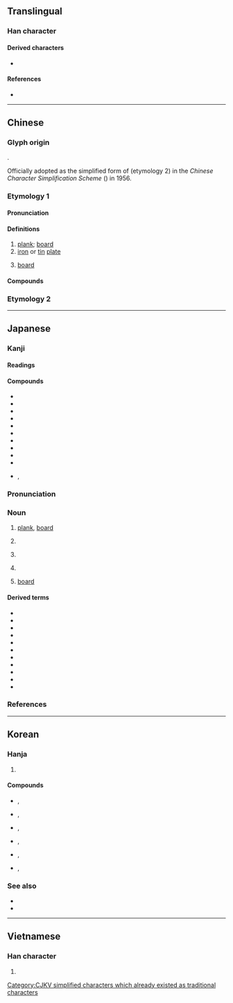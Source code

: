 {{also|闆|反}}
{{character info}}
==Translingual==

===Han character===
{{Han char|rn=75|rad=木|as=04|sn=8|four=41947,42947|canj=DHE,XDHE|ids=⿰木反}}

====Derived characters====
* {{l|mul|[[𥯈]], [[𨧸]], [[𫪒]]}}

====References====
* {{Han ref|kx=0514.150|dkj=14518|dj=0902.020|hdz=21172.030|uh=677F|ud=26495|bh=AA4F|bd=43599}}

----

==Chinese==

===Glyph origin===
{{Han etym}}
{{Han compound|木|反|ls=psc|c1=s|c2=p|t1=tree}}.

Officially adopted as the simplified form of {{zh-l|*闆}} (etymology 2) in the ''Chinese Character Simplification Scheme'' ({{w2|zh|pref=《|s:漢字簡化方案|漢字簡化方案|suf=》}}) in 1956.

===Etymology 1===
{{zh-forms}}

====Pronunciation====
{{zh-pron
|m=bǎn
|c=baan2
|h=pfs=pán
|j=ban2
|mn=pán
|mn-t=boin2/bain2/bang2
|mn-t_note=boin2/bain2 - vernacular; bang2 - literary
|x=ban3
|mc=y
|oc=y
|ma=Zh-ban.ogg
|cat=n
}}

====Definitions====
{{zh-hanzi}}

# [[plank]]; [[board]]
# [[iron]] or [[tin]] [[plate]]
# {{lb|zh|internet}} [[board]] {{gloss|sub-unit of a larger [[BBS]] or [[imageboard]]}}

====Compounds====
{{zh-der|板板六十四|板報|板壁|板擦|板材|板車|板齒|板床|板銼|板凳|板斧|板鼓|板胡|板籍|板結|板塊|板藍根|板栗|板門|板皮|板墻|板球|板兒爺|板上釘釘|板式|板書|板刷|板瓦|板鴨|板牙|板煙|板眼|板硬|板油|板羽球|板障|板正|板直|板紙|板滯|板子|滑板車|拍板|吃板刀麵|剛板硬正|二六板|印板兒|夾板|冷板曲|刀板|導流板|官板兒|坐冷板凳|不鏽鋼板|三夾板|導板|地板運動|一字一板|天花板|七色板|大板|下板兒|慢板|叫板|光板兒|不對腔板|悶板|快板|刻板|原板|呱嗒板兒|合板眼|弦面板|三角板|儀表板|代板|一板三眼|尺板斗食|啞板|冷板凳|刻板印象|平板車|古板|反光板|七星板|尺板|一鼓一板|執板|平板儀|一板一眼|墊板|呆板|倒板|三板|傳板|床板|地板|夾板船|宋板|大陸板塊|大板車|坐板瘡|合板|平板|地板操|圖板|單板|冷軋鋼板|吃釘板|刊板|介面板|七巧板|保麗龍板|中原板蕩|板死|板刀|板板|板手|新書看板|牙板|板強|板大頭子|皮板兒|爛板烏龜|板僵|札板兒|白板|板根|板牆球|活動看板|滑板|把臉一板|拘板|搖板|板築|板金工作|板沓|樣板戲|截板|板著臉|拼花地板|甘蔗板|打緊板|檀板|明板|樓板|板門店|榔板|板闥|砧板|板巾|木板|板兒車|板主|板金|手板子|畫板|板塊構造|洗衣板|板輿|板殼蟲|板塊運動|留言板|板屋|板兒|散板|打板子|樣板|正手板|板錄|板魚|淌板船|摶風板|泥板岩|琛板|極板|枷板|板起臉|模板工|棺材板|白板天子|木板畫|甲板|流水板|打絕板|手板|板畫|看板|板搭饊子|爛板洋錢|拿板弄勢|板橋|漲停板|溜滑板|歌板|浪板|波形板|木板大鼓|板搭|板腔體|毛板|死板|曲線板|數位板|白板單吊|模板|桌椅板凳|案板|板踏|板蕩|板腐|板岩|板呎|木心板|有板有眼|滑板運動|打路莊板|搓板|滑雪板|粘板岩|魚板|鉛板|趿拉板兒|腰板兒|跌停板|踢到鐵板|製圖板|美耐板|綽板|線板兒|黑板|電腦看板|鐵拍板|雜板令|籃板球|閘板|纖維板|腳踏板|舢板運動|篩板|竹板書|笏板|血小板|踏板|艎板|走板眼|門板|繪圖板|詔板|綽板婆|舢板|魔板|簡板|螢光板|魚鼓簡板|紅牙板|經板兒|腰板脖硬|竹板|飛行甲板|鼓板|黑漆板凳|蠟板|號板|踏足板|負手板|鄭板橋|鳴榔板|翹翹板|隔音板|過河抽板|響板|腳板|露板|風浪板|頭板|鐵板|鐵板路|調色板|面板|雲板|老板娘|隔板|銅琵鐵板|蓋天板|鐵板大鼓|開新板|長板|腰板|鐵板快書|走板|錢板兒|鋼板|鋪板|鋁板|金錢板|膊風板|竹板歌|遮光板|過橋抽板|跳板|老板|銅板|鶴板|蹺蹺板|老八板兒|鐵板註腳|象板|電子看板|電路板|鐵板燒|腳底板兒|粉板|板沙|石板|石板巷|壽板|廣板|行板}}

===Etymology 2===
{{zh-see|闆|s|''used in {{zh-l|*老闆}}''}}

{{zh-cat|Elementary}}

----

==Japanese==

===Kanji===
{{ja-kanji|grade=3|rs=木04}}

====Readings====
{{ja-readings
|goon=へん
|kanon=はん
|kanyoon=ばん
|kun=いた-
}}

====Compounds====
{{der-top|Compounds}}
* {{ja-r|板%木|はん%ぎ}}
* {{ja-r|板%木|ばん%ぎ}}
* {{ja-r|板%書|ばん%しょ}}
* {{ja-r|指%板|し%ばん|[[fingerboard]]}}
* {{ja-r|黒%板|こく%ばん|[[blackboard]]}}
* {{ja-r|白%板|はく%ばん|[[whiteboard]]}}
* {{ja-r|平%板%型|へい%ばん%-がた}}
* {{ja-r|平%板%式|へい%ばん%しき}}
* {{ja-r|鉄%板|てっ%ぱん|[[griddle]]}}
* {{ja-r|鉄%板%焼き|てっ%ぱん%やき}}
* {{ja-r|三%板|サン%パン}}, {{ja-r|舢%板|サン%パン|[[sampan]]}}
{{der-bottom}}

{{wp|lang=ja}}
{{ja-kanjitab|いた|yomi=k}}

===Pronunciation===
{{ja-pron|yomi=k|いた|acc=1|acc_ref=DJR,NHK}}

===Noun===
{{ja-noun|いた}}

# [[plank]], [[board]]
# {{lb|ja|cooking|sort=いた}} {{short for|ja|俎板}}
# {{lb|ja|cooking|sort=いた}} {{short for|ja|板前}}
# {{lb|ja|cooking|sort=いた}} {{short for|ja|板場}}
# {{lb|ja|internet}} [[board]] {{gloss|sub-unit of a larger [[BBS]] or [[imageboard]]}}

====Derived terms====
{{der-top}}
* {{ja-r|板%垣|いた%がき}}
* {{ja-r|板%材|いた%ざい}}
* {{ja-r|板の間|いたのま}}
* {{ja-r|板%場|いた%ば}}
* {{ja-r|板%挟み|いた%ばさみ}}
* {{ja-r|板%碑|いた%び}}
* {{ja-r|板%塀|いた%べい}}
* {{ja-r|板%前|いた%まえ}}
* {{ja-r|板%目|いた%め}}
* {{ja-r|押%板|おし%いた|[[shoin]] style [[tokonoma]]}}
* {{ja-r|俎%板|まな%いた}}
{{der-bottom}}

===References===
<references/>

{{cln|ja|2channel slang}}

----

==Korean==

===Hanja===
{{ko-hanja|hangeul=[[판]]|eumhun=|rv=pan|mr=p'an|y=phan}}

# {{rfdef|ko|sort=木04}}

====Compounds====
* {{l|ko|數板}}, {{l|ko|수판}}
* {{l|ko|算板}}, {{l|ko|산판}}
* {{l|ko|셈板|tr=-}}, {{l|ko|셈판}}
* {{l|ko|籌板}}, {{l|ko|주판}}
* {{l|ko|珠板}}, {{l|ko|주판}}
* {{l|ko|頂板}}, {{l|ko|정판}}

===See also===
* {{l|ko|反}}
* {{l|ko|版}}

----

==Vietnamese==

===Han character===
{{vi-hantu|[[ván]], [[bản]], [[bửng]], [[phản]]|rs=木04}}

# {{rfdef|vi}}

[[Category:CJKV simplified characters which already existed as traditional characters]]